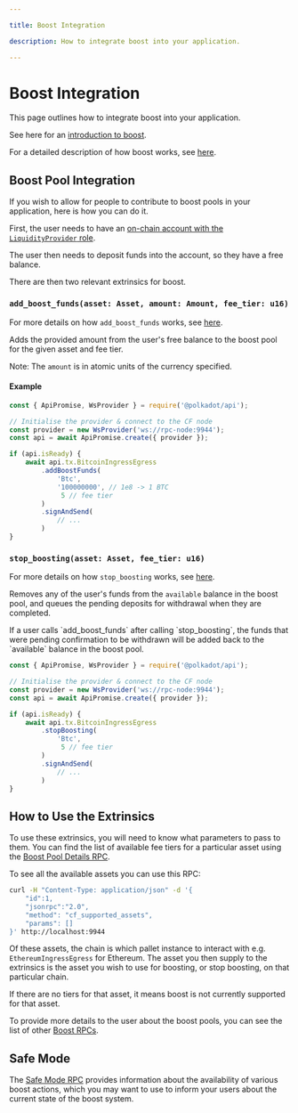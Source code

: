 ```yaml
---

title: Boost Integration

description: How to integrate boost into your application.

---
```



# Boost Integration

This page outlines how to integrate boost into your application.

See here for an [introduction to boost](../../swapping/intro-to-boost.mdx).

For a detailed description of how boost works, see [here](../boost/how-boost-works.mdx).


## Boost Pool Integration

If you wish to allow for people to contribute to boost pools in your application, here is how you can do it.

First, the user needs to have an [on-chain account with the `LiquidityProvider` role](../integrations/chainflip-account/lp.mdx).

The user then needs to deposit funds into the account, so they have a free balance.

There are then two relevant extrinsics for boost.

### `add_boost_funds(asset: Asset, amount: Amount, fee_tier: u16)`

For more details on how `add_boost_funds` works, see [here](../boost/how-boost-works.mdx#adding-boost-funds).

Adds the provided amount from the user's free balance to the boost pool for the given asset and fee tier.

Note: The `amount` is in atomic units of the currency specified.

#### Example

```javascript copy
const { ApiPromise, WsProvider } = require('@polkadot/api');

// Initialise the provider & connect to the CF node
const provider = new WsProvider('ws://rpc-node:9944');
const api = await ApiPromise.create({ provider });

if (api.isReady) {
    await api.tx.BitcoinIngressEgress
        .addBoostFunds(
            'Btc',
            '100000000', // 1e8 -> 1 BTC
             5 // fee tier
        )
        .signAndSend(
            // ...
        )
}
```

### `stop_boosting(asset: Asset, fee_tier: u16)`

For more details on how `stop_boosting` works, see [here](../boost/how-boost-works.mdx#removing-liquidity-from-a-boost-pool).

Removes any of the user's funds from the `available` balance in the boost pool, and queues the pending deposits for withdrawal when they are completed.

<Callout type="info">
If a user calls `add_boost_funds` after calling `stop_boosting`, the funds that were pending confirmation to be withdrawn will be added back to the `available` balance in the boost pool.
</Callout>

```javascript copy
const { ApiPromise, WsProvider } = require('@polkadot/api');

// Initialise the provider & connect to the CF node
const provider = new WsProvider('ws://rpc-node:9944');
const api = await ApiPromise.create({ provider });

if (api.isReady) {
    await api.tx.BitcoinIngressEgress
        .stopBoosting(
            'Btc',
             5 // fee tier
        )
        .signAndSend(
            // ...
        )
}
```

## How to Use the Extrinsics

To use these extrinsics, you will need to know what parameters to pass to them. You can find the list of available fee tiers for a particular asset using the [Boost Pool Details RPC](../boost/boost-rpcs.mdx#cf_boost_pool_details).

To see all the available assets you can use this RPC:

```bash copy
curl -H "Content-Type: application/json" -d '{
    "id":1,
    "jsonrpc":"2.0",
    "method": "cf_supported_assets",
    "params": []
}' http://localhost:9944
```

Of these assets, the chain is which pallet instance to interact with e.g. `EthereumIngressEgress` for Ethereum. The asset you then supply to the extrinsics is the asset you wish to use for boosting, or stop boosting, on that particular chain.

If there are no tiers for that asset, it means boost is not currently supported for that asset.

To provide more details to the user about the boost pools, you can see the list of other [Boost RPCs](../boost/boost-rpcs.mdx).


## Safe Mode

The [Safe Mode RPC](../../swapping/integrations/advanced/safe-mode.mdx) provides information about the availability of various boost actions, which you may want to use to inform your users about the current state of the boost system.